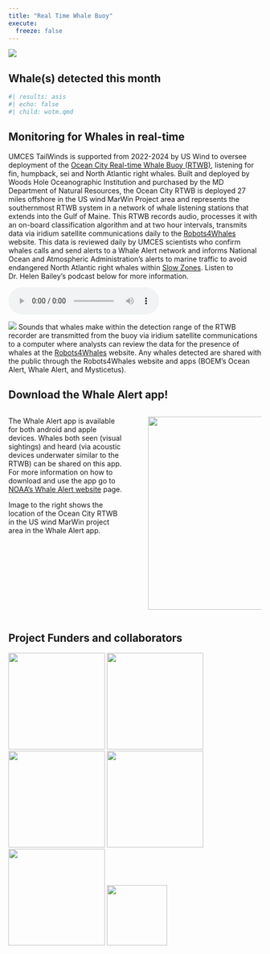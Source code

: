 ```yaml
---
title: "Real Time Whale Buoy"
execute: 
  freeze: false
---
```


![](images/HumpbackHawaiicropped.png)

## Whale(s) detected this month

```r
#| results: asis
#| echo: false
#| child: wotm.qmd
```

## Monitoring for Whales in real-time

UMCES TailWinds is supported from 2022-2024 by US Wind to oversee deployment of the [Ocean City Real-time Whale Buoy (RTWB)](https://dcs.whoi.edu/mdoc2410/mdoc2410_mdoc.shtml), listening for fin, humpback, sei and North Atlantic right whales. Built and deployed by Woods Hole Oceanographic Institution and purchased by the MD Department of Natural Resources, the Ocean City RTWB is deployed 27 miles offshore in the US wind MarWin Project area and represents the southernmost RTWB system in a network of whale listening stations that extends into the Gulf of Maine. This RTWB records audio, processes it with an on-board classification algorithm and at two hour intervals, transmits data via iridium satellite communications daily to the [Robots4Whales](http://dcs.whoi.edu/) website. This data is reviewed daily by UMCES scientists who confirm whales calls and send alerts to a Whale Alert network and informs National Ocean and Atmospheric Administration's alerts to marine traffic to avoid endangered North Atlantic right whales within [Slow Zones](https://fisheries.noaa.gov/feature-story/help-endangered-whales-slow-down-slow-zones). Listen to Dr. Helen Bailey's podcast below for more information.

<audio controls source src="../audio/Cetacean_Sound_Bite_11_July_2022.mp3">

</audio>

![](images/RTWB_Flowdiagram.jpg) Sounds that whales make within the detection range of the RTWB recorder are transmitted from the buoy via iridium satellite communications to a computer where analysts can review the data for the presence of whales at the [Robots4Whales](http://dcs.whoi.edu) website. Any whales detected are shared with the public through the Robots4Whales website and apps (BOEM's Ocean Alert, Whale Alert, and Mysticetus).

## Download the Whale Alert app!

::: columns
::: {.column width="50%"}
The Whale Alert app is available for both android and apple devices. Whales both seen (visual sightings) and heard (via acoustic devices underwater similar to the RTWB) can be shared on this app. For more information on how to download and use the app go to [NOAA’s Whale Alert website](https://www.fisheries.noaa.gov/resource/tool-app/whale-alert) page. 

Image to the right shows the location of the Ocean City RTWB in the US wind MarWin project area in the Whale Alert app. 
:::

::: {.column width="1%"}
:::

::: {.column width="49%"}
![](images/OCBuoy_WAapp.png){height="4in"}
:::
:::

## Project Funders and collaborators

![](images/logos/UMCESlogo.png){width="2in"} ![](images/logos/USWindlogo.png){width="2in"} ![](images/logos/MEALOGO.jpg){width="2in"} ![](images/logos/MDDNRlogo.png){width="2in"} ![](images/logos/WHOIlogo.png){width="2in"} ![](images/logos/Helenslogo.png){width="1.25in"}
